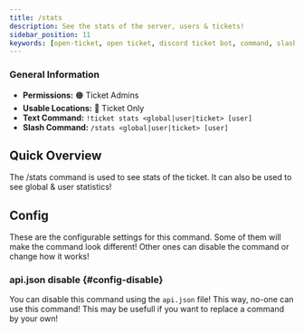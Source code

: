 ```yaml
---
title: /stats
description: See the stats of the server, users & tickets!
sidebar_position: 11
keywords: [open-ticket, open ticket, discord ticket bot, command, slash command, stats]
---
```

<head>
    <link rel="apple-touch-icon" href="/img/logo_vertical.png"/>
</head>

### General Information
- **Permissions:** 🟠 Ticket Admins
- **Usable Locations:** 🔴 Ticket Only
- **Text Command:** `!ticket stats <global|user|ticket> [user]`
- **Slash Command:** `/stats <global|user|ticket> [user]`

## Quick Overview
The /stats command is used to see stats of the ticket. It can also be used to see global & user statistics!

<FlexHorizontal mode="left">
<GoodImage src="/img/docs-v3/commands/stats_ticket.png" alt="Image of /stats ticket command" size="30%"></GoodImage>
<GoodImage src="/img/docs-v3/commands/stats_global.png" alt="Image of /stats global command" size="30%"></GoodImage>
<GoodImage src="/img/docs-v3/commands/stats_user.png" alt="Image of /stats user command" size="30%"></GoodImage>
</FlexHorizontal>

## Config
These are the <InlineLink url="docs/config/general" isdoc="true">configurable settings</InlineLink> for this command.
Some of them will make the command look different!
Other ones can disable the command or change how it works!

### <InlineLink url="docs/config/api" isdoc="true"><LabelText color="red">api.json</LabelText></InlineLink> disable \{#config-disable}
You can disable this command using the `api.json` file! This way, no-one can use this command!
This may be usefull if you want to replace a command by your own!